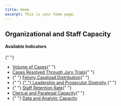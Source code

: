```yaml
---
title: Home
excerpt: This is your home page.
---
```



<Section py="2|4|8|10">
  <Container>
    <Grid col="1|2" gap="4|8|12" alignItems="center">
      <Flexbox
        flexDirection="column"
        alignItems="center|flex-start"
        textAlign="center|left"
      >
        <H2 m="0" fontWeight="extrabold" lineHeight="tight">
          Organizational and Staff Capacity
        </H2>
      </Flexbox>
      <P>
        <H4 m="0">Available Indicators </H4>{" "}
        <ul>
          <li>
            <a href="#volume-cases"> Volume of Cases</a>{" "}
          </li>
          <li>
            <a href="#jury-trials">Cases Resolved Through Jury Trials</a>{" "}
          </li>
          <li>
            {" "}
            <a href="#felony-caseload"> Felony Caseload Distribution</a>{" "}
          </li>
          <li>
            {" "}
            <a href="#prosecutor-diversity">
              {" "}
              Leadership and Prosecutor Diversity
            </a>{" "}
          </li>
          <li>
            {" "}
            <a href="#staff-retention"> Staff Retention Rate</a>{" "}
          </li>
          <li>
            <a href="#clerical-capacity"> Clerical and Paralegal Capacity</a>{" "}
          </li>
          <li>
            {" "}
            <a href="#data-analytic-capacity">Data and Analytic Capacity</a>
          </li>
        </ul>
      </P>
    </Grid>
  </Container>
</Section>

<Container>


<Section maxWidth="750px">


<!-- ### volume cases -->

<DataWrapChart
  title="volume cases"
  src="https://datawrapper.dwcdn.net/972jz/3/"
/>

<a name="volume-cases"> </a>

<DataWrapChart src="https://datawrapper.dwcdn.net/YMTGP/" />

<Box mb="20"> </Box>

<!-- jury trials -->

<DataWrapChart
  title="jury trials"
  src="https://datawrapper.dwcdn.net/b8oVl/2/"
/>

<a name="jury-trials"> </a>

<DataWrapChart src="https://datawrapper.dwcdn.net/yPLk5/" />

<Box mb="20"> </Box>

<!-- ### 1.2 

<DataWrapChart
  title="Felony Caseload Distribution"
  src="https://datawrapper.dwcdn.net/8TFoY/1/"
/>

<a name="felony-caseload"> </a>

<DataWrapChart src="https://datawrapper.dwcdn.net/lobqk/" />

<Box mb="20"> </Box>
-->

<!-- ### 1.3 -->

<DataWrapChart
  title="Leadership and Line Prosecutor Diversity"
  src="https://datawrapper.dwcdn.net/X7p8R/7/"
/>

<a name="prosecutor-diversity"> </a>

<DataWrapChart src="https://datawrapper.dwcdn.net/FYo0s/" />
<DataWrapChart src="https://datawrapper.dwcdn.net/rwJ8r/" />

<Box mb="20"> </Box>

<!-- ### 1.4 -->

<DataWrapChart
  title="Staff Retention Rate"
  src="https://datawrapper.dwcdn.net/04eXr/4/"
/>

<a name="staff-retention"> </a>

<DataWrapChart src="https://datawrapper.dwcdn.net/g8Dwl/" />

<Box mb="20"> </Box>

<!-- ### 1.5 -->

<DataWrapChart
  title="Clerical and Paralegal Capacity"
  src="https://datawrapper.dwcdn.net/lsIxX/1/"
/>

<a name="clerical-capacity"> </a>

<DataWrapChart src="https://datawrapper.dwcdn.net/ROHW2/" />

<Box mb="20"> </Box>

<!-- ### 1.6 -->

<DataWrapChart
  title="Data and Analytic Capacity"
  src="https://datawrapper.dwcdn.net/BXACE/2/"
/>

<a name="data-analytic-capacity"> </a>

<DataWrapChart src="https://datawrapper.dwcdn.net/Swmrz/" />

</Section>


</Container>


